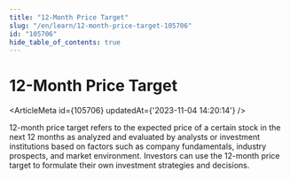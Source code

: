```yaml
---
title: "12-Month Price Target"
slug: "/en/learn/12-month-price-target-105706"
id: "105706"
hide_table_of_contents: true
---
```



# 12-Month Price Target

<ArticleMeta id={105706} updatedAt={'2023-11-04 14:20:14'} />
<div className='border-solid border-b border-t-0 my-4 border-[var(--ifm-color-gray-300)]' />

12-month price target refers to the expected price of a certain stock in the next 12 months as analyzed and evaluated by analysts or investment institutions based on factors such as company fundamentals, industry prospects, and market environment. Investors can use the 12-month price target to formulate their own investment strategies and decisions.

